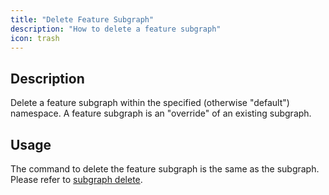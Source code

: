 ```yaml
---
title: "Delete Feature Subgraph"
description: "How to delete a feature subgraph"
icon: trash
---
```


## Description

Delete a feature subgraph within the specified (otherwise "default") namespace. A feature subgraph is an "override" of an existing subgraph.

## Usage

The command to delete the feature subgraph is the same as the subgraph. Please refer to [subgraph delete](/cli/subgraph/delete).
